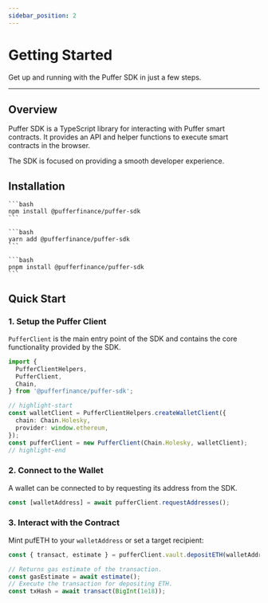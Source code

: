 ```yaml
---
sidebar_position: 2
---
```



# Getting Started

Get up and running with the Puffer SDK in just a few steps.

---

## Overview

Puffer SDK is a TypeScript library for interacting with Puffer smart contracts. It provides an API and helper functions to execute smart contracts in the browser.

The SDK is focused on providing a smooth developer experience.

## Installation

<Tabs groupId="package-managers">
  <TabItem value="npm" label="npm">

    ```bash
    npm install @pufferfinance/puffer-sdk
    ```

  </TabItem>
  <TabItem value="yarn" label="yarn">

    ```bash
    yarn add @pufferfinance/puffer-sdk
    ```

  </TabItem>
  <TabItem value="pnpm" label="pnpm">

    ```bash
    pnpm install @pufferfinance/puffer-sdk
    ```

  </TabItem>
</Tabs>

## Quick Start

### 1. Setup the Puffer Client

`PufferClient` is the main entry point of the SDK and contains the core functionality provided by the SDK.

```ts
import {
  PufferClientHelpers,
  PufferClient,
  Chain,
} from '@pufferfinance/puffer-sdk';

// highlight-start
const walletClient = PufferClientHelpers.createWalletClient({
  chain: Chain.Holesky,
  provider: window.ethereum,
});
const pufferClient = new PufferClient(Chain.Holesky, walletClient);
// highlight-end
```

### 2. Connect to the Wallet

A wallet can be connected to by requesting its address from the SDK.

```ts
const [walletAddress] = await pufferClient.requestAddresses();
```

### 3. Interact with the Contract

Mint pufETH to your `walletAddress` or set a target recipient:

```ts
const { transact, estimate } = pufferClient.vault.depositETH(walletAddress);

// Returns gas estimate of the transaction.
const gasEstimate = await estimate();
// Execute the transaction for depositing ETH.
const txHash = await transact(BigInt(1e18));
```
